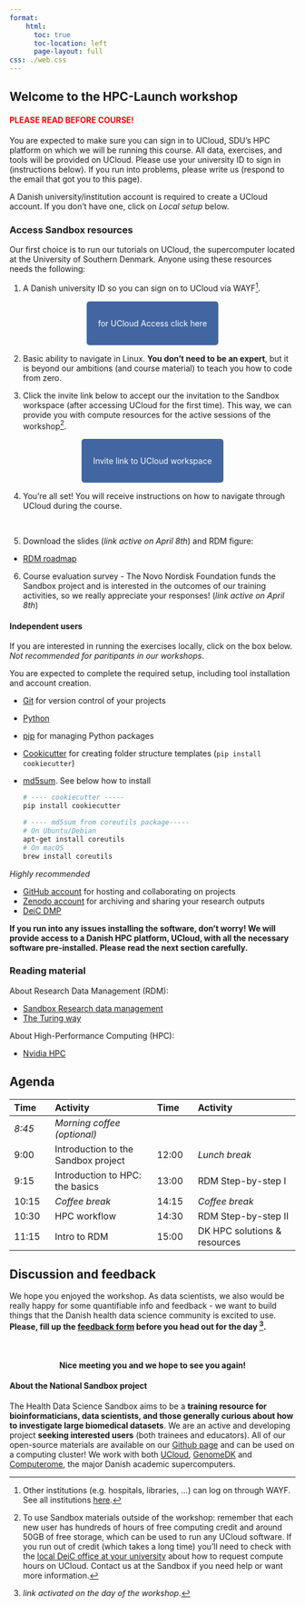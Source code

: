 ```yaml
---
format: 
    html:
      toc: true
      toc-location: left
      page-layout: full
css: ./web.css
---
```


:::{.hero-banner}
# Welcome to the HPC-Launch workshop 
:::

#### <span style="color: red;">PLEASE READ BEFORE COURSE!</span>


:::{.callout-warning title="Required preparation"}
You are expected to make sure you can sign in to UCloud, SDU’s HPC platform on which we will be running this course. All data, exercises, and tools will be provided on UCloud. Please use your university ID to sign in (instructions below). If you run into problems, please write us (respond to the email that got you to this page).

A Danish university/institution account is required to create a UCloud account.  If you don't have one, click on *Local setup* below. 
:::

### Access Sandbox resources
Our first choice is to run our tutorials on UCloud, the supercomputer located at the University of Southern Denmark. Anyone using these resources needs the following:

 1. A Danish university ID so you can sign on to UCloud via WAYF^[Other institutions (e.g. hospitals, libraries, ...) can log on through WAYF. See all institutions [here](https://www.wayf.dk/da/institutioner-i-wayf).]. 

&nbsp;

 <p align="center">
  <a href="https://cloud.sdu.dk" style="background-color: #4266A1; color: #FFFFFF; padding: 30px 20px; text-decoration: none; border-radius: 5px;">
    for UCloud Access
    click here
  </a>
</p>

&nbsp;

 2. Basic ability to navigate in Linux. **You don't need to be an expert**, but it is beyond our ambitions (and course material) to teach you how to code from zero.

 3. Click the invite link below to accept our the invitation to the Sandbox workspace (after accessing UCloud for the first time). This way, we can provide you with compute resources for the active sessions of the workshop^[To use Sandbox materials outside of the workshop: remember that each new user has hundreds of hours of free computing credit and around 50GB of free storage, which can be used to run any UCloud software. If you run out of credit (which takes a long time) you'll need to check with the [local DeiC office at your university](https://www.deic.dk/en/Front-Office) about how to request compute hours on UCloud. Contact us at the Sandbox if you need help or want more information.].

 &nbsp;

 <p align="center">
  <a href="https://cloud.sdu.dk/app/projects/invite/67a8c23a-4eab-4f3d-8d32-745ab537fe9f" style="background-color: #4266A1; color: #FFFFFF; padding: 30px 20px; text-decoration: none; border-radius: 5px;">
    Invite link to
    UCloud workspace
  </a>
</p>

&nbsp;

4. You’re all set! You will receive instructions on how to navigate through UCloud during the course.

&nbsp;

5. Download the slides (*link active on April 8th*) and RDM figure:

<!--
 <p align="center">
  <a href="./GwasSandbox_slides.zip" download="Unavai">
    <button class="btn small-button">Download slides</button>
  </a>
</p>
-->

- [RDM roadmap](https://hds-sandbox.github.io/RDM_biodata_course/develop/cheatSheet.html)

6. Course evaluation survey - The Novo Nordisk Foundation funds the Sandbox project and is interested in the outcomes of our training activities, so we really appreciate your responses! (*link active on April 8th*)

#### Independent users 
If you are interested in running the exercises locally, click on the box below. *Not recommended for paritipants in our workshops*.

:::{.callout-warning title="Local setup required if not using UCloud" collapse="true"}

You are expected to complete the required setup, including tool installation and account creation. 

- [Git](https://git-scm.com/downloads) for version control of your projects
- [Python](https://www.python.org/)
- [pip](https://pip.pypa.io/en/stable/installation/) for managing Python packages
- [Cookicutter](https://cookiecutter.readthedocs.io/en/stable/) for creating folder structure templates (`pip install cookiecutter`)
- [md5sum](https://www.gnu.org/software/coreutils/manual/html_node/md5sum-invocation.html). See below how to install
  ```.bash
  # ---- cookiecutter -----
  pip install cookiecutter

  # ---- md5sum from coreutils package-----
  # On Ubuntu/Debian
  apt-get install coreutils
  # On macOS
  brew install coreutils
  ```

*Highly recommended*

- [GitHub account](https://github.com/) for hosting and collaborating on projects
- [Zenodo account](https://zenodo.org/) for archiving and sharing your research outputs
- [DeiC DMP](https://dmp.deic.dk/plans)

**If you run into any issues installing the software, don't worry! We will provide access to a Danish HPC platform, UCloud, with all the necessary software pre-installed. Please read the next section carefully.**
:::

### Reading material

About Research Data Management (RDM): 

- [Sandbox Research data management](https://hds-sandbox.github.io/RDM_biodata_course/)
- [The Turing way](https://the-turing-way.netlify.app/reproducible-research/reproducible-research)  

About High-Performance Computing (HPC): 

- [Nvidia HPC](https://www.nvidia.com/en-us/glossary/high-performance-computing/)


## Agenda

| Time | Activity | Time | Activity |
|:-|:----|:-|:----|
| *8:45*	|	*Morning coffee (optional)* |  
| 9:00	|	Introduction to the Sandbox project | 12:00	|	*Lunch break* |
| 9:15	|	Introduction to HPC: the basics | 13:00	|	RDM Step-by-step I |
| 10:15	|	*Coffee break* |  14:15	|	*Coffee break* |
| 10:30	|	HPC workflow | 14:30	|	RDM Step-by-step II |
| 11:15	|	Intro to RDM | 15:00	|	DK HPC solutions & resources |

## Discussion and feedback

We hope you enjoyed the workshop. As data scientists, we also would be really happy for some quantifiable info and feedback - we want to build things that the Danish health data science community is excited to use. <b>Please, fill up the [feedback form](https://forms.office.com/e/USfA9JLSrP) before you head out for the day ^[*link activated on the day of the workshop*.].</b>

&nbsp;

:::{.callout-note  appearance="simple" icon=false} 
<h4 align=center>Nice meeting you and we hope to see you again!</h4> 
::: 

#### About the National Sandbox project 

The Health Data Science Sandbox aims to be a **training resource for bioinformaticians, data scientists, and those generally curious about how to investigate large biomedical datasets**. We are an active and developing project **seeking interested users** (both trainees and educators). All of our open-source materials are available on our [Github page](https://github.com/hds-sandbox) and can be used on a computing cluster! We work with both [UCloud](https://cloud/sdu.dk), [GenomeDK](https://genome.au.dk) and [Computerome](https://www.computerome.dk/), the major Danish academic supercomputers.
